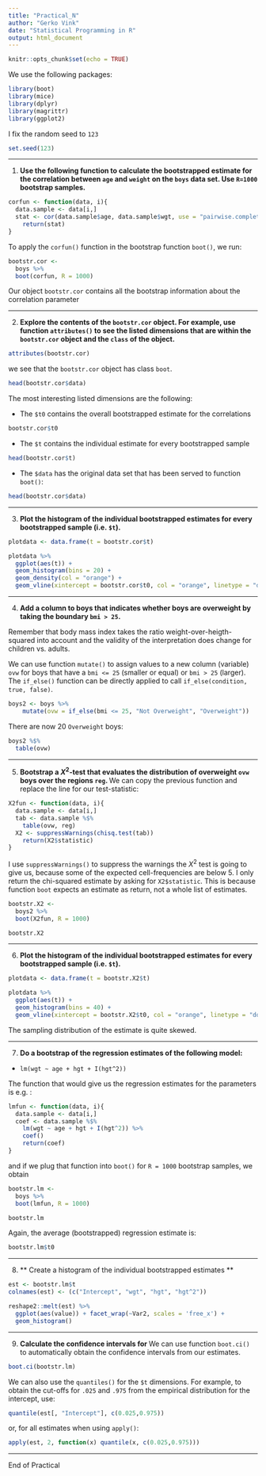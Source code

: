 ```yaml
---
title: "Practical_N"
author: "Gerko Vink"
date: "Statistical Programming in R"
output: html_document
---
```


```r
knitr::opts_chunk$set(echo = TRUE)
```

We use the following packages:
```r
library(boot)
library(mice)
library(dplyr)
library(magrittr)
library(ggplot2)
```

I fix the random seed to `123`
```r
set.seed(123)
```

---

1. **Use the following function to calculate the bootstrapped estimate for the correlation between `age` and `weight` on the `boys` data set. Use `R=1000` bootstrap samples.**

```r
corfun <- function(data, i){
  data.sample <- data[i,]
  stat <- cor(data.sample$age, data.sample$wgt, use = "pairwise.complete.obs")
	return(stat)
}
```

To apply the `corfun()` function in the bootstrap function `boot()`, we run:
```r
bootstr.cor <- 
  boys %>%
  boot(corfun, R = 1000)
```

Our object `bootstr.cor` contains all the bootstrap information about the correlation parameter

---

2. **Explore the contents of the `bootstr.cor` object. For example, use function `attributes()` to see the listed dimensions that are within the `bootstr.cor` object and the `class` of the object.**
```r
attributes(bootstr.cor)
```
we see that the `bootstr.cor` object has class `boot`. 
```r
head(bootstr.cor$data)
```

The most interesting listed dimensions are the following:

- The `$t0` contains the overall bootstrapped estimate for the correlations
```r
bootstr.cor$t0
```

- The `$t` contains the individual estimate for every bootstrapped sample
```r
head(bootstr.cor$t)
```

- The `$data` has the original data set that has been served to function `boot()`:
```r
head(bootstr.cor$data)
```

---

3. **Plot the histogram of the individual bootstrapped estimates for every bootstrapped sample (i.e. `$t`).**
```r
plotdata <- data.frame(t = bootstr.cor$t)

plotdata %>%
  ggplot(aes(t)) + 
  geom_histogram(bins = 20) + 
  geom_density(col = "orange") + 
  geom_vline(xintercept = bootstr.cor$t0, col = "orange", linetype = "dotted")
```

---

4. **Add a column to boys that indicates whether boys are overweight by taking the boundary `bmi > 25`.** 

Remember that body mass index takes the ratio weight-over-heigth-squared into account and the validity of the interpretation does change for children vs. adults.

We can use function `mutate()` to assign values to a new column (variable) `ovw` for boys that have a `bmi <= 25` (smaller or equal) or `bmi > 25` (larger). The `if_else()` function can be directly applied to call `if_else(condition, true, false)`.
```r
boys2 <- boys %>%
    mutate(ovw = if_else(bmi <= 25, "Not Overweight", "Overweight")) 
```
There are now 20 `Overweight` boys:
```r
boys2 %$%
  table(ovw)
```

---

5. **Bootstrap a $X^2$-test that evaluates the distribution of overweight `ovw` boys over the regions `reg`. **
We can copy the previous function and replace the line for our test-statistic:
```r
X2fun <- function(data, i){
  data.sample <- data[i,]
  tab <- data.sample %$%
    table(ovw, reg) 
  X2 <- suppressWarnings(chisq.test(tab))
	return(X2$statistic)
}
```

I use `suppressWarnings()` to suppress the warnings the $X^2$ test is going to give us, because some of the expected cell-frequencies are below 5. I only return the chi-squared estimate by asking for `X2$statistic`. This is because function `boot` expects an estimate as return, not a whole list of estimates. 
 
```r

bootstr.X2 <- 
  boys2 %>%
  boot(X2fun, R = 1000)

bootstr.X2

```

---

6. **Plot the histogram of the individual bootstrapped estimates for every bootstrapped sample (i.e. `$t`).**
```r
plotdata <- data.frame(t = bootstr.X2$t)

plotdata %>%
  ggplot(aes(t)) + 
  geom_histogram(bins = 40) + 
  geom_vline(xintercept = bootstr.X2$t0, col = "orange", linetype = "dotted")
```

The sampling distribution of the estimate is quite skewed.

---
 
7. **Do a bootstrap of the regression estimates of the following model:** 

- `lm(wgt ~ age + hgt + I(hgt^2))`

The function that would give us the regression estimates for the parameters is e.g. :
```r
lmfun <- function(data, i){
  data.sample <- data[i,]
  coef <- data.sample %$%
    lm(wgt ~ age + hgt + I(hgt^2)) %>%
    coef()
	return(coef)
}
```

and if we plug that function into `boot()` for `R = 1000` bootstrap samples, we obtain
```r
bootstr.lm <- 
  boys %>%
  boot(lmfun, R = 1000)

bootstr.lm
```

Again, the average (bootstrapped) regression estimate is:
```r
bootstr.lm$t0
```

---

8. ** Create a histogram of the individual bootstrapped estimates **
```r
est <- bootstr.lm$t
colnames(est) <- (c("Intercept", "wgt", "hgt", "hgt^2"))

reshape2::melt(est) %>%
  ggplot(aes(value)) + facet_wrap(~Var2, scales = 'free_x') +
  geom_histogram()
```


---

9. **Calculate the confidence intervals for **
We can use function `boot.ci()` to automatically obtain the confidence intervals from our estimates.
```r
boot.ci(bootstr.lm)
```
We can also use the `quantiles()` for the `$t` dimensions. For example, to obtain the cut-offs for `.025` and `.975` from the empirical distribution for the intercept, use:
```r
quantile(est[, "Intercept"], c(0.025,0.975))
```
or, for all estimates when using `apply()`:
```r
apply(est, 2, function(x) quantile(x, c(0.025,0.975)))
```

---

End of Practical


